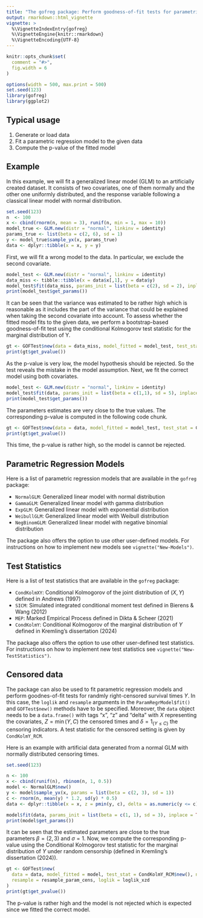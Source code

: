 ```yaml
---
title: "The gofreg package: Perform goodness-of-fit tests for parametric regression"
output: rmarkdown::html_vignette
vignette: >
  %\VignetteIndexEntry{gofreg}
  %\VignetteEngine{knitr::rmarkdown}
  %\VignetteEncoding{UTF-8}
---
```


```r
knitr::opts_chunk$set(
  comment = "#>",
  fig.width = 6
)
```

```r
options(width = 500, max.print = 500)
set.seed(123)
library(gofreg)
library(ggplot2)
```

## Typical usage

1. Generate or load data
2. Fit a parametric regression model to the given data
3. Compute the p-value of the fitted model

## Example

In this example, we will fit a generalized linear model (GLM) to an artificially
created dataset. It consists of two covariates, one of them normally and the 
other one uniformly distributed, and the response variable following a classical
linear model with normal distribution.

```r
set.seed(123)
n  <- 100
x <- cbind(rnorm(n, mean = 3), runif(n, min = 1, max = 10))
model_true <- GLM.new(distr = "normal", linkinv = identity)
params_true <- list(beta = c(2, 6), sd = 1)
y <- model_true$sample_yx(x, params_true)
data <- dplyr::tibble(x = x, y = y)
```

First, we will fit a wrong model to the data. In particular, we exclude the
second covariate.

``` r
model_test <- GLM.new(distr = "normal", linkinv = identity)
data_miss <- tibble::tibble(x = data$x[,1], y = data$y)
model_test$fit(data_miss, params_init = list(beta = c(2), sd = 2), inplace = TRUE)
print(model_test$get_params())
```

It can be seen that the variance was estimated to be rather high which is 
reasonable as it includes the part of the variance that could be explained when
taking the second covariate into account. To assess whether the fitted model 
fits to the given data, we perform a bootstrap-based goodness-of-fit test using 
the conditional Kolmogorov test statistic for the marginal distribution of Y.

``` r
gt <- GOFTest$new(data = data_miss, model_fitted = model_test, test_stat = CondKolmY$new(), nboot = 100)
print(gt$get_pvalue())
```

As the p-value is very low, the model hypothesis should be rejected. So the test
reveals the mistake in the model assumption. Next, we fit the correct model using
both covariates.

``` r
model_test <- GLM.new(distr = "normal", linkinv = identity)
model_test$fit(data, params_init = list(beta = c(1,1), sd = 5), inplace = TRUE)
print(model_test$get_params())
```

The parameters estimates are very close to the true values. The corresponding 
p-value is computed in the following code chunk.

``` r
gt <- GOFTest$new(data = data, model_fitted = model_test, test_stat = CondKolmY$new(), nboot = 100)
print(gt$get_pvalue())
```

This time, the p-value is rather high, so the model is cannot be rejected.

## Parametric Regression Models

Here is a list of parametric regression models that are available in the 
`gofreg` package: 

* `NormalGLM`: Generalized linear model with normal distribution
* `GammaGLM`: Generalized linear model with gamma distribution
* `ExpGLM`: Generalized linear model with exponential distribution
* `WeibullGLM`: Generalized linear model with Weibull distribution
* `NegBinomGLM`: Generalized linear model with negative binomial distribution

The package also offers the option to use other user-defined models. For 
instructions on how to implement new models see `vignette("New-Models")`.

## Test Statistics

Here is a list of test statistics that are available in the `gofreg` package: 

* `CondKolmXY`: Conditional Kolmogorov of the joint distribution of $(X,Y)$ defined in Andrews (1997)
* `SICM`: Simulated integrated conditional moment test defined in Bierens & Wang (2012)
* `MEP`: Marked Empirical Process defined in Dikta & Scheer (2021)
* `CondKolmY`: Conditional Kolmogorov of the marginal distribution of $Y$ defined in Kremling's dissertation (2024)
<!-- * `CondKolmbXY`: Conditional Kolmogorov of the joint distribution of $(\beta^T X, Y)$ defined in Kremling & Dikta (2024) -->

The package also offers the option to use other user-defined test statistics. 
For instructions on how to implement new test statistics see
`vignette("New-TestStatistics")`.

## Censored data

The package can also be used to fit parametric regression models and perform 
goodnes-of-fit tests for randmly right-censored survival times $Y$. In this 
case, the `loglik` and `resample` arguments in the `ParamRegrModel$fit()` and
`GOFTest$new()` methods have to be specified. Moreover, the `data` object needs
to be a `data.frame()` with tags "x", "z" and "delta" with $X$ representing the
covariates, $Z = \min(Y, C)$ the censored times and $\delta = 1_{\{Y \le C\}}$ the
censoring indicators. A test statistic for the censored setting is given by
`CondKolmY_RCM`.

Here is an example with artificial data generated from a normal GLM with normally 
distributed censoring times.

``` r
set.seed(123)
```

``` r
n <- 100
x <- cbind(runif(n), rbinom(n, 1, 0.5))
model <- NormalGLM$new()
y <- model$sample_yx(x, params = list(beta = c(2, 3), sd = 1))
c <- rnorm(n, mean(y) * 1.2, sd(y) * 0.5)
data <- dplyr::tibble(x = x, z = pmin(y, c), delta = as.numeric(y <= c))

model$fit(data, params_init = list(beta = c(1, 1), sd = 3), inplace = TRUE, loglik = loglik_xzd)
print(model$get_params())
```

It can be seen that the estimated parameters are close to the true parameters
$\beta = (2,3)$ and $\sigma = 1$. Now, we compute the corresponding p-value
using the Conditional Kolmogorov test statistic for the marginal distribution
of $Y$ under random censorship (defined in Kremling's dissertation (2024)).

``` r
gt <- GOFTest$new(
  data = data, model_fitted = model, test_stat = CondKolmY_RCM$new(), nboot = 100,
  resample = resample_param_cens, loglik = loglik_xzd
)
print(gt$get_pvalue())
```

The p-value is rather high and the model is not rejected which is expected since
we fitted the correct model.

